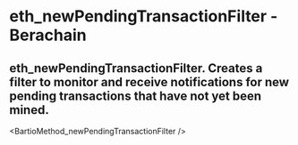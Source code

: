 # eth_newPendingTransactionFilter - Berachain

## eth_newPendingTransactionFilter. Creates a filter to monitor and receive notifications for new pending transactions that have not yet been mined.


<BartioMethod_newPendingTransactionFilter />
